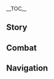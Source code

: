 {{CharacterTabs}}
{{LanguageTabs}}
{{Stub|1={{Meta/VO|tl=1|rm=1|Korean}}}}
__TOC__
==Story==
{{VO/Story
|character           = {{ROOTPAGENAME}}
|language            = ko
|name                = 연비

|vo_01_01_title      = 첫 만남…
|vo_01_01_subtitle   = Hello
|vo_01_01_file       = VO_{language}{character} Hello.ogg
|vo_01_01_tx         = 난 연비, 리월항 최고의 법률 전문가지! 상업 분쟁, 민사 조정, 형사 소송 모두 내 전문이야. 내가 나서면 한 방에 해결되지! 연락처는 어디 적어줄까? 종이에 쓰면 잃어버리기 쉽고 손에 써주면 지워질 텐데…. 아! 그래~ 네 옆에 있는 요 녀석 옷에 써줄게
|vo_01_01_rm         = Nan Yeonbi, Riwol-hang choegoui beomnyul jeonmun-gaji! Sang-eob bunjaeng, minsa jojeong, hyeongsa sosong modu nae jeonmun-iya. Naega naseomyeon han bang-e haegyeoldoeji! Yeollakcheo-neun eodi jeog-eojulkka? Jong-ie sseumyeon ilh-eo beorigi swipgo son-e sseojumyeon jiwojil tende... A! Geurae~ Ne yeop-e inneun yo nyeoseok os-e sseojulge
|vo_01_01_tl         = I'm Yanfei, Liyue Harbor's best legal expert! From business disputes, to civil disputes, and criminal suits, I'm well versed. Shall I take note of where we'll meet? Writing it on paper can easily get it lost, and writing it on your hand can easily get it erased... Ah! I see~ I'll write it directly on your fellow's clothes.

|vo_02_01_title      = 잡담・법률
|vo_02_01_subtitle   = Chat: The Law
|vo_02_01_file       = VO_{language}{character} Chat - The Law.ogg
|vo_02_01_tx         = 법은 제약이자 도구야. 기억해! 기억 못 하겠으면 내가 옆에서 계속 알려줄게
|vo_02_01_rm         = Beob-eun jeyag-ija doguya. Gieokhae! Gieok mot hagess-eumyeon naega yeop-eseo gyesok allyeojulge
|vo_02_01_tl         = The law is both a limitation and a tool. Remember that! If you can't, I'll always be right here to tell you.

|vo_02_02_title      = 잡담・일
|vo_02_02_subtitle   = Chat: Work
|vo_02_02_file       = VO_{language}{character} Chat - Work.ogg
|vo_02_02_tx         = 법리와 인심은 서로 충돌하기도 하고 때론 호환되기도 해. 이 둘을 가늠하기란 참 어렵지
|vo_02_02_rm         = Beomniwa insim-eun seoro chungdolhagido hago ttaeron hohwandoegido hae. I dur-eul ganeumhagiran cham eoryeopji
|vo_02_02_tl         = Legal principles and the mind usually clash but sometimes they are compatible. Guessing [when] they will be is really scary.

|vo_02_03_title      = 잡담・독서
|vo_02_03_subtitle   = Chat: Reading
|vo_02_03_file       = VO_{language}{character} Chat - Reading.ogg
|vo_02_03_tx         = 흐음, 이런 안건도 있다니…!? 세상은 넓고 별의별 일이 다 있구나
|vo_02_03_rm         = Heueum, ireon angeondo itdani…!? Sesang-eun neopgo byeor-uibyeol ir-i da itguna
|vo_02_03_tl         = Hmm, what's this before us!? The wide world has a lot of special things, doesn't it.

|vo_03_01_title      = 비가 올 때…
|vo_03_01_subtitle   = When It Rains
|vo_03_01_file       = VO_{language}{character} When It Rains.ogg
|vo_03_01_tx         = 또 비야? 암왕제군님, 빨리 비 좀 멈춰주세요. 법전에 습기가 차면 안 된다구요
|vo_03_01_rm         = Tto biya? Am-wangjegun-nim, ppalli bi jom meomchwojuseyo. Beopjeon-e seupgi-ga chamyeon an doendaguyo
|vo_03_01_tl         = It's raining again? Rex Lapis, quickly stop this rain, please. The books of law should not get soaked

|vo_03_02_title      = 눈이 올 때…
|vo_03_02_subtitle   = When It Snows
|vo_03_02_file       = VO_{language}{character} When It Snows.ogg
|vo_03_02_tx         = 뭐, 뭐야 이 날씨! 좀 춥네…. 엣취…
|vo_03_02_rm         = Mwo, mwoya i nalssi! Jom chumne... etchwi...
|vo_03_02_tl         = What- what is this weather! It's so cold... achoo...

|vo_03_03_title      = 햇살이 좋을 때…
|vo_03_03_subtitle   = When the Sun Is Out
|vo_03_03_file       = VO_{language}{character} When the Sun Is Out.ogg
|vo_03_03_tx         = 날도 좋은데 법률 조항이나 외워볼까나? 응? 《리월 상업 법전》 제27장 제6조 제3항이 뭐더라…!? 이걸 까먹다니? 안돼 안돼…
|vo_03_03_rm         = Naldo joh-eunde beomnyul johang-ina oewobolkkana? Eung? "Riwol Sang-eob Beopjeon" jeisipjiljang jeyukjo jesamhang-i mwodeora…!? Igeol kkameokdani? Andwae andwae…
|vo_03_03_tl         = Today's great, so let's recite acts or clauses? ...Uh? What's in "Commercial Law of Liyue"'s 27th Chapter, 6th Section, 3rd Article? Did I forget it? Oh no, oh no...

|vo_04_01_title      = 아침 인사…
|vo_04_01_subtitle   = Good Morning
|vo_04_01_file       = VO_{language}{character} Good Morning.ogg
|vo_04_01_tx         = 오전엔 채무 분쟁 사건 때문에 외근해야 하고, 점심 전까진 지난주에 오셨던 의뢰인께 답을 드려야 하니깐…. 좋아! 일하자!
|vo_04_01_rm         = Ojeon-en chaemu bunjaeng sageon ttaemun-e oegeunhaeya hago, jeomsim jeonkkajin jinanju-e osyeotdeon uiroeinkke dab-eul deuryeoya hanikkan…. Joh-a! Ilhaja!
|vo_04_01_tl         = This morning, I'll get to work to settle a debt dispute, and before lunch I'll catch up with another client... Alright! Let's get to work!

|vo_04_02_title      = 점심 인사…
|vo_04_02_subtitle   = Good Afternoon
|vo_04_02_file       = VO_{language}{character} Good Afternoon.ogg
|vo_04_02_tx         = 하암… 좀 졸리네…. 정신 차릴 겸 토론이나 해볼까?! 논제는 「북국 은행 개설은 리월 경제에 손해인가 이득인가」야. 음, 좋아. 그럼 너부터 발언해 봐
|vo_04_02_rm         = Haam… Jom jolline… jeongsin charil gyeom toron-ina haebolkka?! Nonjeneun 'bukguk eunhaeng gaeseor-eun Riwol gyeongje-e sonhaein-ga ideug-in-ga' ya. Eum, joh-a. Geureom neobuteo bar-eonhae bwa
|vo_04_02_tl         = Yawn... I'm sort of sleepy... How about I'll come to my senses by having a debate?! The topic is 'The Northland Bank's establishment in Liyue is a loss or gain.' Hm, I like it. [What side] will you argue for?

|vo_04_03_title      = 저녁 인사…
|vo_04_03_subtitle   = Good Evening
|vo_04_03_file       = VO_{language}{character} Good Evening.ogg
|vo_04_03_tx         = 야시장? 음… 집에서 노트 정리 좀 할까 했는데 네가 가고 싶다면 같이 가줄게. 참, 그거 알아? 어떤 가게들은 매일 신선한 상품을 팔고, 남은 물건도 낭비하지 않으려고 저녁이 되면 세일을 해.<br />흥정은 나한테 맡겨. 잔돈은… 나한테 주는 팁이라고 생각해~
|vo_04_03_rm         = Yasijang? Eum… jib-eseo noteu jeongni jom halkka haenneunde nega gago sipdamyeon gach-i gajulge. Cham, geugeo ar-a? Eotteon gagedeur-eun maeil sinseonhan sangpum-eul palgo, nam-eun mulgeondo nangbihaji anh-euryeogo jeonyeog-i doemyeon seir-eul hae.<br />Heungjeong-eun nahante matgyeo. Jandon-eun… nahante juneun tib-irago saenggakhae~
|vo_04_03_tl         = The night market? Hm... I was just organising my notes but I'll go if you want. Oh, did you know? The shops sell fresh stuff everyday; they refuse to waste anything left over and therefore have sales at night.<br />Leave me to do the bartering. Any cash you got left over... think of giving it to me as a tip~

|vo_04_04_title      = 굿나잇…
|vo_04_04_subtitle   = Good Night
|vo_04_04_file       = VO_{language}{character} Good Night.ogg
|vo_04_04_tx         = 빨리 잠들고 싶다고? 그럼 리월 법률의 변천 과정을 들려줄게, 내 친구 중에 20분을 버틴 애가 없거든. 음, 더 빨리 잠들고 싶다면 법전, 법전을 외워줄게! 내일 어디까지 들었는지 알려줘야 돼? 시작한다?
|vo_04_04_rm         = Ppalli jamdeulgo sipdago? Geureom Riwol beomnyur-ui byeoncheon gwajeong-eul deullyeojulge, Nae chingu jung-e isipbun-eul beotin aega eopgeodeun. Eum, deo ppalli jamdeulgo sipdamyeon beopjeon, beopjeon-eul oewojulge! Naeil eodikkaji deur-eonneunji allyeojwoya dwae? Sijakhanda?
|vo_04_04_tl         = Want to sleep very quickly? Well, I'll read for you Liyue's law's transitioning; my friends wouldn't stay up for more than 20 minutes. Hm, a law book [that would] be quicker to sleep to, I'll recite from the codes of law! Tomorrow, would you tell me wherever you last heard? Shall we start?

|vo_05_01_title      = 연비 자신에 대해・분위기
|vo_05_01_subtitle   = About {character}: Atmosphere
|vo_05_01_file       = VO_{language}{character} About {character} - Atmosphere.ogg
|vo_05_01_tx         = 내가 공문을 읽을 때 엄청 포스 있다고? 흠~ 그렇게 생각했구나. 근데 그건 그냥 일할 때 내 상태야. 그러니까, 내 몸엔 숨겨진 버튼이 있는데 이쪽으로 돌리면 평상시 모드고, 저쪽으로 돌리면 업무 모드지. 너한텐 그런 버튼 없어?
|vo_05_01_rm         = Naega gongmun-eul ilg-eul ttae eomcheong poseu itdago? Heum~ Geureoke saenggakhaetguna. Geunde geugeon geunyang ilhal ttae nae sangtaeya. Geureonikka, nae mom-en sumgyeojin beoteun-i inneunde ijjog-euro dollimyeon pyeongsangsi modeugo, jeojjog-eulo dollimyeon eopmu modeuji. Neohanten geureon beoteun eobs-eo?
|vo_05_01_tl         = My reading of official notices seems forceful? Hmm~ I know just how to [explain] it. So, I have this thing that's my working state. And, my body has a hidden switch that if flipped this way [turns on] my normal mode, flip it the other way and [I'm in] work mode. You don't have a switch like that?

|vo_05_02_title      = 연비 자신에 대해・취약점
|vo_05_02_subtitle   = About {character}: Weakness
|vo_05_02_friendship = 4
|vo_05_02_file       = VO_{language}{character} About {character} - Weakness.ogg
|vo_05_02_tx         = 민사분쟁 맡는 게 제일 고역이야. 이혼이나 양육권 소송 같은 거 말이야…. 이런 문제는 이성과 논리로 통하지 않거든. 의뢰인을 친절하고 인내심 있게 대해야 하지만, 말이 안 통하는 상황일 때도 많지…. 하, 모두 내 전문이라고 말하고 다니긴 하는데, 마음 같아선 이런 사건이 발생하지 않게 다들 화목하게 살았으면 좋겠어
|vo_05_02_rm         = Minsabunjaeng manneun ge jeil goyeog-iya. Ihon-ina yang-yukgwon sosong gat-eun geo mar-iya… Ireon munje-neun iseong-gwa nolliro tonghaji ankeodeun. Uiroein-eul chinjeolhago innaesim itge daehaeya hajiman, mar-i an tonghaneun sanghwang-il ttaedo manchi… Ha, modu nae jeonmun-irago malhago danigin haneunde, ma-eum gat-aseon ireon sageon-i balsaenghaji anke dadeul hwamokhage sar-ass-eumyeon jokess-eo
|vo_05_02_tl         = Taking care of civil disputes are the most toilsome. Divorce and custody suits are the same... In those, [even] questioning, reasoning and logical [explanation] can't be combined. Clients should be treated with hospitality and patience, however, whatever is said in most cases doesn't make sense...  Sigh, everyone says that it's my forte, but, [I] feel that in each case like this happening anyone involved should get along and live happily.

|vo_06_01_title      = 우리에 대해・정가
|vo_06_01_subtitle   = About Us: Rates
|vo_06_01_file       = VO_{language}{character} About Us - Rates.ogg
|vo_06_01_tx         = 네 고문이 되어달라고? 좋아, 법률 해석은 한 조당 6천 모라. 상담은 2시간에 18만 모라. 상업 관련 사건은 한 건당 71만 모라부터, 후속 비용과 공제금은 상황 보고 결정. 어때? 엄청 합리적인 가격이지?
|vo_06_01_rm         = Ne gomun-i doeeodallago? Joh-a, beomnyul haeseog-eun han jodang yukcheon Mora. Sangdam-eun dusigan-e sip-palman Mora. Sang-eob gwallyeon sageon-eun han geondang chisip-ilman Mora-buteo, husok biyong-gwa gongjegeum-eun sanghwang bogo gyeoljeong. Eottae? Eomcheong hamnijeog-in gagyeog-iji?
|vo_06_01_tl         = You want an advisor? Okay, for law interpretations, the rate is at 6,000 Mora. For legal counsel it's 180,000 Mora for every two hours. For business relation affairs the rate is from 710,000 Mora; follow-up charges and deductibles will vary and be determined. How is it? Is this pricing very rational?

|vo_06_02_title      = 우리에 대해・관계
|vo_06_02_subtitle   = About Us: Relationships
|vo_06_02_friendship = 6
|vo_06_02_file       = VO_{language}{character} About Us - Relationships.ogg
|vo_06_02_tx         = 여행하다가 성가신 문제를 마주치기 싫다면 법에 빠삭한 사람과 동행하는 게 제일 좋아! 나 연비는 리월 뿐만 아니라 다른 나라의 법에도 정통한 편이지. 으, 폰타인 법은 좀 복잡하긴 하지만, 내 뛰어난 두뇌로 그 정돈 식은 죽 먹기라구! 어… 아무튼! 날 믿어도 좋다니까!
|vo_06_02_rm         = Yeohaenghada-ga seonggasin munje-reul majuchigi siltamyeon beob-e ppasakhan saramgwa donghaenghaneun ge jeil joh-a! Na Yeonbi-neun Riwol ppunman anira dareun naraui beob-edo jeongtonghan pyeon-iji. Eu, Pontain beob-eun jom bokjaphagin hajiman, nae ttwieonan dunoero geu jeongdon sig-eun juk meokgiragu! Eo… Amuteun! Nal mid-eodo jotanikka!
|vo_06_02_tl         = If you hate having bothersome questions while encountering things in your travels, someone who is well-versed in the law would be great to accompany! I, Yanfei, beside's Liyue's, am conveniently well-versed in the laws of other countries. Uh, Fontaine's laws are sort of complicated, but, I have a brilliant mind [that] can neatly ace it! Uh... anyway! You can really trust me!

|vo_07_01_title      = 「신의 눈」에 대해…
|vo_07_01_subtitle   = About the Vision
|vo_07_01_friendship = 4
|vo_07_01_file       = VO_{language}{character} About the Vision.ogg
|vo_07_01_tx         = 「신의 눈」은 강렬한 바람에서부터 생겨나. 난 모든 사람이 법을 잘 지키고 얌전히 살았으면 좋겠다는 이상이 있으니, 당연히 신의 눈을 얻을 수 있지! 만약 법을 어기는 놈들이 있다면, 으흠, 절대 가만 안 둘 거야!
|vo_07_01_rm         = 'Sin-ui Nun'-eun gangnyeolhan baram-eseobuteo saenggyeona. Nan modeun saram-i beob-eul jal jikigo yamjeonhi sar-ass-eumyeon joketdaneun isang-i iss-euni, dang-yeonhi sin-ui nun-eul eod-eul su itji! Man-yak beob-eul eogineun nomdeur-i itdamyeon, Euheum, jeoldae gaman an dul geoya!
|vo_07_01_tl         = Visions emerge from crucial desires. I intend for the people to follow the law and live quietly, [so] naturally [I have] gotten one! If any jerk breaks the law, ahem, I'll make them pay!

|vo_07_02_title      = 하고 싶은 이야기・저울
|vo_07_02_subtitle   = Something to Share: Balance
|vo_07_02_friendship = 4
|vo_07_02_file       = VO_{language}{character} Something to Share - Balance.ogg
|vo_07_02_tx         = 이 저울은 아버지가 나한테 준 보물이야. 사물의 「가치」를 측정할 수 있지. 보통 저울추는 모라로 대신하는데, 이건 최초의 가격만 잴 수 있어. 예를 들어, 천 년 전 리월엔 유리백합이 흔해서 당시엔 비싼 꽃이 아니었지만, 지금은 그 수가 줄어들어서 가격도 엄청 올랐잖아. 근데 이 저울이 보여주는 「가격」은 예전과 같이 「저렴」하지.<br />그래서 이 저울은 별 도움이 안 돼…. 물론 일할 때도 마찬가지고. 왜? 너도 뭐 재보고 싶은 거 있어? 그럼… 네 옆에 있는 저 쪼꼬미 재 보는 건 어때?
|vo_07_02_rm         = I jeour-eun abeoji-ga nahante jun bomur-iya. Samur-ui 'gachi'-reul cheukjeonghal su itji. botong jeoulchu-neun Mora-ro daesinhaneunde, igeon choechoui gagyeongman jael su iss-eo. Ye-reul deur-eo, cheon nyeon jeon Riwor-en yuribaekhab-i heunhaeseo dangsi-en bissan kkoch-i anieotjiman, jigeum-eun geu su-ga jur-eodeur-eoseo gagyeokdo eomcheong ollatjanh-a. Geunde i jeour-i boyeojuneun 'gagyeog'-eun yejeongwa gach-i 'jeoryeom'-haji.<br />Geuraeseo i jeour-eun byeol doum-i an dwae…. mullon ilhal ttaedo machangajigo. Wae? Neodo mwo jaebogo sip-eun geo iss-eo? Geureom… ni yeop-e inneun jeo jjokkomi jae boneun geon eottae?
|vo_07_02_tl         = 

|vo_07_03_title      = 하고 싶은 이야기・법치
|vo_07_03_subtitle   = Something to Share: The Rule of Law
|vo_07_03_friendship = 4
|vo_07_03_file       = VO_{language}{character} Something to Share - The Rule of Law.ogg
|vo_07_03_tx         = 내가 직접 만든 「화염을 삼키는 벌」이란 기술은 고대 서적 《리월 법전 율례 총집》에 기록돼 있는 「돌을 먹는 형벌」에서 따온 거야. 암왕제군은 계약의 신이고, 계약은 일종의 제약이라고도 볼 수 있어. 그게 무슨 말이냐고? 후후, 먼 옛날부터 리월항은 계약의 도시였다는 거지
|vo_07_03_rm         = Naega jikjeop mandeun 'hwayeom-eul samki-neun beol'-iran gisur-eun godae seojeok "Riwol beopjeon yullye chongjip"-e girokdwae inneun 'dor-eul meokneun hyeongbeor'-eseo ttaon geoya. Amwangjegun-eun gyeyag-ui sin-igo, gyeyag-eun iljong-ui jeyag-iragodo bol su iss-eo. Geuge museun mar-inyago? Huhu, meon yennalbuteo Riwol-hang-eun gyeyag-ui dosiyeotdaneun geoji
|vo_07_03_tl         = 

|vo_07_04_title      = 흥미있는 일…
|vo_07_04_subtitle   = Interesting Things
|vo_07_04_file       = VO_{language}{character} Interesting Things.ogg
|vo_07_04_tx         = 《리월 풍물지》에 말총의 일종으로 「적화주 언덕에서 홀로 자라며 색은 노을과 같고 약으로 쓸 수 있다」라고 적혀있는 수생 식물이 있어. 그걸 가루로 빻아서 먹물에 넣으면 글씨가 물에 젖어도 번지지 않는대. 아쉽게도 적화주엔 수도 없이 가봤지만, 흔한 보라색 말총만 한 바구니 따고 책에 있는 건 보지도 못했어
|vo_07_04_rm         = "Riwol pungmulji"-e malchong-ui iljong-euro 'jeoghwaju eondeog-eseo hollo jaramyeo saeg-eun no-eulgwa gatgo yag-euro sseul su itdarago jeoghyeoinneun susaeng singmur-i iss-eo. Geugeol garuro ppah-aseo meongmur-e neoh-eumyeon geulssi-ga mur-e jeoj-eodo beonjiji anhneundae. Aswipgedo jeoghwajuen sudo eobs-i gabwatjiman, heunhan borasaek malchongman han baguni ttago chaeg-e inneun geon bojido mothaess-eo
|vo_07_04_tl         = 

|vo_08_01_title      = 치치에 대해…
|vo_08_01_subtitle   = About [[Qiqi]]
|vo_08_01_friendship = 4
|vo_08_01_file       = VO_{language}{character} About Qiqi.ogg
|vo_08_01_tx         = 그 약초꾼은 자신만의 행동 준칙을 정했다던데? 몸집은 쪼그만데 일처리는 꽤 야무져. 큰일을 이룰 상이야.<br />어린 꼬마가 대단하다니까~ 인정!
|vo_08_01_rm         = Geu yakchokkun-eun jasinman-ui haengdong junchig-eul jeonghaetdadeonde? Momjib-eun jjogeumande ilcheori-neun kkwae yamujyeo. Keun-ir-eul irul sang-iya.<br />Eorin kkoma-ga daedanhadanikka~ Injeong!
|vo_08_01_tl         = 

|vo_08_02_title      = 감우에 대해…
|vo_08_02_subtitle   = About [[Ganyu]]
|vo_08_02_friendship = 4
|vo_08_02_file       = VO_{language}{character} About Ganyu.ogg
|vo_08_02_tx         = 감우 선배는 정말 온유하고 다정하시긴 한데, 너무 바빠서 낮잠 자는 시간 말곤 항상 서류에 파묻혀서 일만 하셔. 나도 일을 하긴 하지만, 재밌기도 하고, 내가 선택한 일이기도 하잖아? 감우 선배가 하는 일보단 훨씬 수월하지
|vo_08_02_rm         = Gam-u seonbae-neun jeongmal on-yuhago dajeonghasigin hande, neomu bappaseo natjam janeun sigan malgon hangsang seoryu-e pamuthyeoseo ilman hasyeo. Nado ir-eul hagin hajiman, jaemitgido hago, naega seontaekhan ir-igido hajanh-a? Gam-u seonbae-ga haneun ilbodan hwolssin suwolhaji
|vo_08_02_tl         = 

|vo_08_03_title      = 행추에 대해…
|vo_08_03_subtitle   = About [[Xingqiu]]
|vo_08_03_friendship = 4
|vo_08_03_file       = VO_{language}{character} About Xingqiu.ogg
|vo_08_03_tx         = 비운 상회는 내 오랜 고객이야. 일 처리가 신중하고 빈틈없지. 나랑 중요한 얘기를 할 땐 항상 주인어른께서 직접 나오시는데 지난번엔 우연히 그 집 작은 도련님 행추 씨를 만났지 뭐야. 나이도 어린데 두뇌회전이 나만큼 빨라서 놀랐어. 말주변이 뛰어난데 무례하지도 않고. 음, 정말 대단해
|vo_08_03_rm         = Biun Sanghoe-neun nae oraen gogaek-iya. Il cheori-ga sinjunghago binteum-eopji. Narang jung-yohan yaegi-reul hal ttaen hangsang ju-in-eoreunkkeseo jikjeop naosineunde jinanbeon-en uyeonhi geu jip jag-eun doryeonnim Haengchu ssi-reul mannatji mwoya. Naido eorinde dunoehoejeon-i namankeum ppallaseo nollass-eo. Maljubyeon-i ttwieonande muryehajido anko. Eum, jeongmal daedanhae
|vo_08_03_tl         = 

|vo_08_04_title      = 호두에 대해…
|vo_08_04_subtitle   = About [[Hu Tao]]
|vo_08_04_friendship = 4
|vo_08_04_file       = VO_{language}{character} About Hu Tao.ogg
|vo_08_04_tx         = 사람들은 「왕생당」 당주가 장례업에 종사하면서 이상한 버릇이 들었는지 좀 특이하다고 말하던데 그게 대체 무슨 말일까? 「왕생당」은 제대로 된 업계에 종사하는 비즈니스의 기본이 되는 곳이라구. 게다가 일에 귀천과 길흉이 어디 있어.<br />그나저나 그 당주는 일로 날 찾아온 적이 별로 없네, 흐음….
|vo_08_04_rm         = Saramdeur-eun 'Wangsaeng-Dang' dangju-ga jangryeeob-e jongsahamyeonseo isanghan beoreus-i deur-eonneunji jom teug-ihadago malhadeonde geuge daeche museun mar-ilkka? 'Wangsaeng-dang'-eun jedaero doen eopgyee jongsahaneun bijeuniseuui gibon-i doeneun gos-iragu. Geda-ga ir-e gwicheongwa gilhyung-i eodi iss-eo.<br />Geunajeona geu dangju-neun illo nal chaj-aon jeog-i byeollo eomne, heueum…
|vo_08_04_tl         = 

|vo_08_05_title      = 종려에 대해…
|vo_08_05_subtitle   = About [[Zhongli]]
|vo_08_05_friendship = 4
|vo_08_05_file       = VO_{language}{character} About Zhongli.ogg
|vo_08_05_tx         = 종려 선생님은 박학다식해서 그야말로 걸어 다니는 서재야. 그거 알아? 난 그가 범상치 않다는 걸 한눈에 알았어. 그런 사람들은 문제가 생겨도 나한테 도움을 청하지 않을 거야. 그러니 잠재 고객이 아닌 셈이지.<br />근데 왠지 모르게 계속 익숙한 느낌이 들어. 뭔진 모르겠지만, 아버지한테도 물어봤는데 우물쭈물하면서 모른다고 하시더라. 이상하단 말이지…? 아무래도 나한테 숨기는 게 있는 것 같아. 흥, 상관없어. 내가 직접 알아내면 되지~!?
|vo_08_05_rm         = Jongnyeo seonsaengnim-eun bakhagdasikhaeseo geuyamallo geor-eo danineun seojaeya. Geugeo ar-a? Nan geu-ga beomsangchi antaneun geol hannun-e ar-ass-eo. Geureon saramdeur-eun munje-ga saenggyeodo nahante doum-eul cheonghaji anh-eul geoya. Geureoni jamjae gogaeg-i anin sem-iji.<br />Geunde waenji moreuge gyesok iksukhan neukkim-i deur-eo. mwonjin moreugetjiman, abeojihantedo mur-eobwanneunde umuljjumulhamyeonseo moreundago hasideora. Isanghadan mar-iji…? Amuraedo nahante sumgi-neun ge inneun geot gat-a. Heung, sanggwan-eobs-eo. Naega jikjeop ar-anaemyeon doeji~!?
|vo_08_05_tl         = 

|vo_08_06_title      = 응광에 대해…
|vo_08_06_subtitle   = About [[Ningguang]]
|vo_08_06_friendship = 4
|vo_08_06_file       = VO_{language}{character} About Ningguang.ogg
|vo_08_06_tx         = 「천권성」 응광 씨 알지? 그녀는 율법을 주관하고 법전을 개정하기도 해. 개정되는 내용이 너무 많아서 지난번 새 법전엔 총 3조의 율법이 추가됐고, 121조의 주석이 수정됐어. 판례도 엄청나게 추가됐다니깐. 그걸 또 언제 다 외우냐구….<br />흥! 하지만 그녀는 상업계 출신이잖아. 법 쪽으론 질 수 없지. 이걸 다 외우고 나면 더 열심히 일할 거야….
|vo_08_06_rm         = 'Cheongwonseong' Eunggwang-ssi alji? Geunyeo-neun yulbeob-eul jugwanhago beopjeon-eul gaejeonghagido hae. Gaejeongdoeneun naeyong-i neomu manh-aseo jinanbeon sae beopjeon-en chong samjoui yulbeob-i chugadwaetgo, 121joui juseog-i sujeongdwaess-eo. Pallyedo eomcheongnage chugadwaetdanikkan. Geugeol tto eonje da oeunyagu….<br />Heung! hajiman geunyeo-neun sang-eopgye chulsin-ijanh-a. Beop jjog-euron jil su eopji. Igeol da oeugo namyeon deo yeolsimhi ilhal geoya….
|vo_08_06_tl         = 

|vo_08_07_title      = 각청에 대해…
|vo_08_07_subtitle   = About [[Keqing]]
|vo_08_07_friendship = 4
|vo_08_07_file       = VO_{language}{character} About Keqing.ogg
|vo_08_07_tx         = 다행히 옥형성은 율법 분야에 간섭을 안 해. 안 그랬다면 각청 씨의 뛰어난 일 처리 때문에 내 업무를 다 뺏겼을지도 몰라. 아… 아니다, 그 정도까진 아닌가? 각청 씨는 성격이 워낙 강직해서 좀 밉상이니까, 내가 조수로 옆에서 돕는다면…. 아, 아니지, 이 법률 전문가가 왜 조수를 해야 돼? 상담할 일이 생기면 각청 씨가 직접 날 찾아와야지
|vo_08_07_rm         = Dahaenghi okyeongseong-eun yulbeop bun-ya-e ganseob-eul an hae. An geutaetdamyeon Gakcheong-ssiui ttwieonan il cheori ttaemun-e nae eopmu-reul da ppaetgyeoss-euljido molla. A… anida, geu jeongdokkajin aninga? Gakcheong-ssi-neun seong-gyeog-i wonak gangjikaeseo jom mipsang-inikka, naega josuro yeop-eseo domneundamyeon… A, aniji, i beomnyul jeonmunga-ga wae josu-reul haeya dwae? Sangdamhal ir-i saenggimyeon Gakcheong-ssi-ga jikjeop nal chaj-awayaji
|vo_08_07_tl         = 

|vo_08_08_title      = 유라에 대해…
|vo_08_08_subtitle   = About [[Eula]]
|vo_08_08_friendship = 4
|vo_08_08_file       = VO_{language}{character} About Eula.ogg
|vo_08_08_tx         = 유라는 날 구해준 적이 있어. 그때부터 서신을 주고받았지. 그녀는 항상 기사단의 규정을 잘 지키지만, 관례에 얽매이진 않아. 게다가 아주 기발한 논리로 융통성 있게 문제를 처리하지. 그런 점이 나랑 비슷해서 서로 더 편해진 것 같아. 근데 그녀의 시원시원한 성격은 못 따라잡겠어. 그건 우리가 직업이 달라서겠지?
|vo_08_08_rm         = Yula-neun nal guhaejun jeog-i iss-eo. Geuttaebuteo seosin-eul jugobad-atji. Geunyeo-neun hangsang gisadan-ui gyujeong-eul jal jikijiman, gwallyee eongmaeijin anh-a. Geda-ga aju gibalhan nolliro yungtongseong itge munje-reul cheorihaji. Geureon jeom-i narang biseuthaeseo seoro deo pyeonhaejin geot gat-a. Geunde geunyeoui siwonsiwonhan seonggyeog-eun mot ttarajapgess-eo. Geugeon uri-ga jig-eob-i dallaseogetji?
|vo_08_08_tl         = 

|vo_08_09_title      = 야란에 대해…
|vo_08_09_subtitle   = About [[Yelan]]
|vo_08_09_friendship = 4
|vo_08_09_file       = VO_{language}{character} About Yelan.ogg
|vo_08_09_tx         = 야란 씨는 총무부 직원이야. 전에 장부 조작 사건 해결하는 걸 도와준 적이 있어서 식사 한 끼 대접했지. 다만… 야란 씨와 얘기하다 보면 내 속마음을 꿰뚫어 보는 듯한 느낌이 들어…. 음, 되도록 같은 편에 서는 게 좋겠어
|vo_08_09_rm         = 
|vo_08_09_tl         = 

|vo_08_10_title      = 쿠키 시노부에 대해…
|vo_08_10_subtitle   = About [[Kuki Shinobu]]
|vo_08_10_friendship = 4
|vo_08_10_file       = VO_{language}{character} About Kuki Shinobu.ogg
|vo_08_10_tx         = 시노부? 기억나. 법을 공부하러 리월까지 유학 왔던 이나즈마 사람이잖아. 실습 과제 때문에 나랑 사건에 대해 논의한 적이 있는데, 끝날 때마다 고맙다면서 허리 굽혀 인사해서 좀 민망할 지경이었지…. 그때부터 시노부가 꼭 훌륭한 법률 전문가가 될 거라는 생각이 들었어. 그러고 보니, 이나즈마의 쇄국이 시작된 시기가 딱 시노부가 졸업했을 때쯤이네. 돌아가서 잘 지내고 있으려나…
|vo_08_10_rm         = 
|vo_08_10_tl         = 

|vo_09_01_title      = 연비에 대해 알기・첫 번째
|vo_09_01_subtitle   = More About {character}: I
|vo_09_01_file       = VO_{language}{character} More About {character} - 01.ogg
|vo_09_01_tx         = 손님? 만나서 반가워. 이건 내 명함이야. 오늘은 외근이 어려우니, 문제가 있다면 양쪽 사람들을 다 데리고 와줘. 상담 비용 기준표는 여기 있어. 잠시만 기다려줘….<br />뭐? 그냥 수다나 떨러 왔다고? 음… 그럼 따로 돈은 안 받을게. 친하지도 않은 법률 전문가랑 「수다」가 떨고 싶다니, 진짜 특이한 사람이네
|vo_09_01_rm         = Sonnim? Mannaseo bangawo. Igeon nae myeongham-iya. Oneur-eun oegeun-i eoryeouni, munje-ga itdamyeon yangjjog saramdeur-eul da derigo wajwo. Sangdam biyong gijunpyo-neun yeogi iss-eo. Jamsiman gidaryeojwo….<br />Mwo? Geunyang sudana tteolleo watdago? Eum… geureom ttaro don-eun an bad-eulge. Chinhajido anh-eun beomnyul jeonmungarang 'suda'-ga tteolgo sipdani, jinjja teug-ihan saram-ine
|vo_09_01_tl         = 

|vo_09_02_title      = 연비에 대해 알기・두 번째
|vo_09_02_subtitle   = More About {character}: II
|vo_09_02_friendship = 3
|vo_09_02_file       = VO_{language}{character} More About {character} - 02.ogg
|vo_09_02_tx         = 머리에 있는 사슴뿔? 아, 이거? 우리 아버지가 선인이시거든. 선인의 피가 섞인 셈이지. 하지만 난 리월이 안정된 후에 태어나서 제군과 계약을 맺지 않았어. 그러니까 난 선인의 책임을 이행할 필요 없이 내가 살고 싶은 대로 살면 되는 거지. 꽤 만족스러워, 헤헤헤
|vo_09_02_rm         = Meorie inneun saseumppul? A, igeo? Uri abeoji-ga seon-in-isigeodeun. Seon-in-ui piga seokk-in sem-iji. Hajiman nan Riwor-i anjeongdoen hue taeeonaseo jegungwa gyeyag-eul maetji anh-ass-eo. Geureonikka nan seon-in-ui chaeg-im-eul ihaenghal pir-yo eobs-i naega salgo sip-eun daero salmyeon doeneun geoji. Kkwae manjokseureowo, hehehe
|vo_09_02_tl         = 

|vo_09_03_title      = 연비에 대해 알기・세 번째
|vo_09_03_subtitle   = More About {character}: III
|vo_09_03_friendship = 4
|vo_09_03_file       = VO_{language}{character} More About {character} - 03.ogg
|vo_09_03_tx         = 일생을 지켜야 하는 계약이라… 아버지와 맺은 적은 있어. 음… 「즐겁게 살아야 한다」, 뭐 이런 거 있잖아. 우리 아버지가 좀 그런 분이야. 난 아버지가 이렇게 깨어있는 분인 게 자랑스러워. 「젊을 때 고생은 사서도 한다. 어딜 가든 으뜸이 돼야 한다」 이런 계약을 맺으라고 하셨다면 난 분명 도망쳐버렸을걸?
|vo_09_03_rm         = Ilsaeng-eul jikyeoya haneun gyeyag-ira… abeoji-wa maej-eun jeog-eun iss-eo. Eum… "Jeulgeobge sar-aya handa," mwo ireon geo itjanh-a. Uri abeoji-ga jom geureon bun-iya. Nan abeoji-ga ireoke kkaeeoinneun bun-in ge jarangseureowo. "Jeolm-eul ttae gosaeng-eun saseodo handa. Eodil gadeun eutteum-i dwaeya handa" ireon gyeyag-eul maej-eurago hasyeotdamyeon nan bunmyeong domangchyeobeoryeoss-eulgeol?
|vo_09_03_tl         = 

|vo_09_04_title      = 연비에 대해 알기・네 번째
|vo_09_04_subtitle   = More About {character}: IV
|vo_09_04_friendship = 5
|vo_09_04_file       = VO_{language}{character} More About {character} - 04.ogg
|vo_09_04_tx         = 내가 담당하는 상업 분쟁이 좋지 않게 끝날 때도 있어. 상대방이 수배의 배상을 한다든가 더 많은 대가를 치르게 되지만… 이건 모두 그 사람들이 「계약」을 어긴 대가야. 내가 무서운 사람이란 소문이 돌아서 날 피해 다니는 사람도 있어. 아무한테도 얘기한 적 없지만, 난 리월항 전체를 위해서 한 일이라구!<br />분쟁은 계약을 위반했기 때문에 시작되잖아? 하지만 그에 따른 결과를 보고도 계약을 함부로 어길 수 있을까? 사람들한테 「계약」의 중요성을 인지시키는 것도 내 중요한 업무 중에 하나야
|vo_09_04_rm         = Naega damdanghaneun sang-eop bunjaeng-i jochi anke kkeunnal ttaedo iss-eo. Sangdaebang-i subaeui baesang-eul handadeunga deo manh-eun daega-reul chireuge doejiman… igeon modu geu saramdeur-i 'gyeyag'-eul eogin daegaya. Naega museoun saram-iran somun-i dor-aseo nal pihae danineun saramdo iss-eo. Amuhantedo yaegihan jeog eopjiman, nan Riwol-hang jeonche-reul wihaeseo han ir-iragu!<br />Bunjaeng-eun gyeyag-eul wibanhaetgi ttaemun-e sijakdoejanh-a? hajiman geue ttareun gyeolgwa-reul bogodo gyeyag-eul hambulo eogil su iss-eulkka? Saramdeulhante 'gyeyag'-ui jung-yoseong-eul injisikineun geotdo nae jung-yohan eopmu jung-e hanaya
|vo_09_04_tl         = 

|vo_09_05_title      = 연비에 대해 알기・다섯 번째
|vo_09_05_subtitle   = More About {character}: V
|vo_09_05_friendship = 6
|vo_09_05_file       = VO_{language}{character} More About {character} - 05.ogg
|vo_09_05_tx         = 난 내가 꽤 소탈하고 여유롭게 살고 있다고 생각해. 봐, 경력도 어느 정도 쌓았고 금전적으로도 부족하지 않아. 이곳저곳 다니며 경험을 쌓는 것도 문제없고, 말발로 날 당해 낼 사람도 몇 없지. 하지만 「즐거운 삶」이란 걸 정의할 수 있는 법이나 규정은 없어.<br />난 말이야, 재밌는 사건과 사람을 만나고 앞으로 어느 길로 가야 할지만 알면 충분히 즐겁게 사는 거라고 생각해. 너도 그중 하나고.<br />아! 근데 어떻게 살든 제일 중요한 건 법을 잘 알고 잘 지키는 거야. 법이 없으면 세상이 망할 테니까
|vo_09_05_rm         = Nan naega kkwae sotalhago yeoyuropge salgo itdago saenggakhae. Bwa, gyeongryeogdo eoneu jeongdo ssah-atgo geumjeonjeog-eurodo bujokhaji anh-a. Igotjeogot danimyeo gyeongheom-eul ssahneun geotdo munjeeopgo, malballo nal danghae nael saramdo myeot eopji. Hajiman 'jeulgeoun salm'-iran geol jeong-uihal su inneun beob-ina gyujeong-eun eobs-eo.<br />Nan mar-iya, jaeminneun sageongwa saram-eul mannago ap-euro eoneu gillo gaya haljiman almyeon chungbunhi jeulgeopge saneun georago saenggakhae. Neodo geujung hanago.<br />A! Geunde eotteohge saldeun jeil jung-yohan geon beob-eul jal algo jal jikineun geoya. Beob-i eobs-eumyeon sesang-i manghal tenikka
|vo_09_05_tl         = 

|vo_10_01_title      = 연비의 취미…
|vo_10_01_subtitle   = {character}'s Hobbies
|vo_10_01_file       = VO_{language}{character} Hobbies.ogg
|vo_10_01_tx         = 내 취미는 독서와 감정이야. 독서는 지식을 키우고, 감정은 안목을 기르지. 그래서 난 모든 책을 읽고 모든 가격을 평가해. 못 믿겠으면 아무거나 하나 줘봐. 시중에서 팔고 있는 물건이면 거의 비슷하게 맞출 수 있어. 음~ 이 돌로 말할 것 같으면, 틀림없어! 600모라야
|vo_10_01_rm         = Nae chwimi-neun dokseowa gamjeong-iya. Dokseo-neun jisik-eul kiugo, gamjeong-eun anmog-eul gireuji. Geuraeseo nan modeun chaeg-eul ilg-go modeun gagyeog-eul pyeong-gahae. Mot mitgess-eumyeon amugeona hana jwobwa. Sijung-eseo palgo inneun mulgeon-imyeon geoui biseuthage matchul su iss-eo. Eum~ i dollo malhal geot gat-eumyeon, teullim-eobs-eo! Yukbaek-Mora-ya
|vo_10_01_tl         = 

|vo_10_02_title      = 연비의 고민…
|vo_10_02_subtitle   = {character}'s Troubles
|vo_10_02_file       = VO_{language}{character} Troubles.ogg
|vo_10_02_tx         = 화기청 친구들이 항상 실력 겨루기랍시고 낚시 가자고 하는데, 사실은 자랑하고 싶어서 그런 거지. 나한텐 백전백승을 거둘 100가지 방법이 있긴 하지만, 그들은 내 장기적인 사업 파트너이기도 해서 계속 이기기만 하면 좀 그렇잖아. 그래서 난 매번 엄청난 연기 실력으로 꼴찌를 해줘…. 잠깐, 뭐야 그 표정은? 날 의심하는 거야?!
|vo_10_02_rm         = Hwagicheong chingudeur-i hangsang sillyeok gyeorugirapsigo naksi gajago haneunde, sasir-eun jaranghago sip-eoseo geureon geoji. Nahanten baekjeonbaekseung-eul geodul baekgaji bangbeob-i itgin hajiman, geudeur-eun nae jang-gijeog-in sa-eop pateuneoigido haeseo gyesok igigiman hamyeon jom geureochanh-a. geuraeseo nan maebeon eomcheongnan yeongi sillyeog-euro kkoljji-reul haejwo… Jamkkan, mwoya geu pyojeong-eun? Nal uisimhaneun geoya?!
|vo_10_02_tl         = 

|vo_10_03_title      = 좋아하는 음식…
|vo_10_03_subtitle   = Favorite Food
|vo_10_03_file       = VO_{language}{character} Favorite Food.ogg
|vo_10_03_tx         = 오! 이런 주제라면 내가 애정하는 걸 제대로 추천해줘야 제맛이지. 두부, 무조건 두부라고! 두부는 담백한 식자재야. 식감이 연하고 영양가가 넘쳐서 어느 국물에나 잘 어울리지. 중요한 건 일 년 내내 먹을 수 있다는 거야! 최고는 아니지만 완벽해. 두부 요리가 딱 내가 원하는 그런 맛이야
|vo_10_03_rm         = O! Ireon jujeramyeon naega aejeonghaneun geol jedaero chucheonhaejwoya jemas-iji. Dubu, mujogeon duburago! Dubu-neun dambaeghan sikjajaeya. Sikgam-i yeonhago yeong-yangga-ga neomchyeoseo eoneu gugmur-ena jal eoulliji. Jung-yohan geon il nyeon naenae meog-eul su itdaneun geoya! Choegoneun anijiman wanbyeokhae. Dubu yori-ga ttak naega wonhaneun geureon mas-iya
|vo_10_03_tl         = 

|vo_10_04_title      = 싫어하는 음식…
|vo_10_04_subtitle   = Least Favorite Food
|vo_10_04_file       = VO_{language}{character} Least Favorite Food.ogg
|vo_10_04_tx         = 차가운 음식은 싫어. 그런 걸 많이 안 먹어봐서 그런가? 예전에 귀가가 늦어질 때면 아버지는 항상 불을 켜두셨어. 그리고 내가 들어오는 소리에 배는 안 고프냐고 물으셨지. 「밥은 뜨거운 게 최고」라면서
|vo_10_04_rm         = Chagaun eumsig-eun silh-eo. Geureon geol manh-i an meog-eobwaseo geureonga? Yejeon-e gwiga-ga neuj-eojil ttaemyeon abeoji-neun hangsang bur-eul kyeodusyeoss-eo. Geurigo naega deur-eooneun sorie baeneun an gopeunyago mur-eusyeotji. "Bab-eun tteugeoun ge choego"ramyeonseo
|vo_10_04_tl         = 

|vo_11_01_title      = 생일…
|vo_11_01_subtitle   = Birthday
|vo_11_01_file       = VO_{language}{character} Birthday.ogg
|vo_11_01_tx         = 생일 축하해~ 이 상자 받아. 안엔 내가 널 위해 준비한 각국의 법률 자료가 있어. 넌 여행을 많이 하잖아? 다른 나라 법을 미리 알고 가면 분명 도움이 될 거야.<br />그렇다고 공부를 너무 많이 하면 안 돼. 그럼… 내가 도와줄 수가 없잖아~
|vo_11_01_rm         = Saeng-il chukhahae~ i sangja bad-a. An-en naega neol wihae junbihan gakgug-ui beomnyul jaryo-ga iss-eo. neon yeohaeng-eul manh-i hajanh-a? Dareun nara beob-eul miri algo gamyeon bunmyeong doum-i doel geoya.<br />Geureotago gongbu-reul neomu manh-i hamyeon an dwae. Geureom… naega dowajul su-ga eopjanh-a~
|vo_11_01_tl         = 

|vo_12_01_title      = 돌파의 느낌・기
|vo_12_01_subtitle   = Feelings About Ascension: Intro
|vo_12_01_ascension  = 1
|vo_12_01_file       = VO_{language}{character} Feelings About Ascension -  01.ogg
|vo_12_01_tx         = 「옛것을 익히려 하지 말고, 정해진 규칙을 본받지 말라」, 이건 내가 반드시 기억해야 할 교훈이야
|vo_12_01_rm         = "Yetgeos-eul ikhiryeo haji malgo, jeonghaejin gyuchig-eul bonbatji malla," igeon naega bandeusi gieokhaeya hal gyohun-iya
|vo_12_01_tl         = 

|vo_12_02_title      = 돌파의 느낌・승
|vo_12_02_subtitle   = Feelings About Ascension: Building Up
|vo_12_02_ascension  = 2
|vo_12_02_file       = VO_{language}{character} Feelings About Ascension -  02.ogg
|vo_12_02_tx         = 사람은 마땅히 지켜야 할 「율」을 따라야만 모든 문제를 해결할 「법」을 얻을 수 있어
|vo_12_02_rm         = Saram-eun mattanghi jikyeoya hal 'yul'-eul ttarayaman modeun munje-reul haegyeolhal 'beob'-eul eod-eul su iss-eo
|vo_12_02_tl         = 

|vo_12_03_title      = 돌파의 느낌・전
|vo_12_03_subtitle   = Feelings About Ascension: Climax
|vo_12_03_ascension  = 4
|vo_12_03_file       = VO_{language}{character} Feelings About Ascension -  03.ogg
|vo_12_03_tx         = 법률을 배우는 건 남들과 논리정연하게 이야기하기 위함이고, 무예를 익히는 건 논리가 통하지 않는 상황에 대처하기 위해서야. 음, 잠깐…! 나도 무예를 익힌 셈인가?
|vo_12_03_rm         = Beomnyur-eul baeuneun geon namdeulgwa nollijeong-yeonhage iyagihagi wiham-igo, muyereul ikhineun geon nolli-ga tonghaji anhneun sanghwang-e daecheohagi wihaeseoya. Eum, Jamkkan…! Nado muye-reul ikhin sem-inga?
|vo_12_03_tl         = 

|vo_12_04_title      = 돌파의 느낌・결
|vo_12_04_subtitle   = Feelings About Ascension: Conclusion
|vo_12_04_ascension  = 6
|vo_12_04_file       = VO_{language}{character} Feelings About Ascension -  04.ogg
|vo_12_04_tx         = 나도 이젠 「문무」를 다 갖췄다고 할 수 있겠지! 네가 그동안 같이 수행해준 덕분이야. 보수는… 부르면 언제든 오는 네 전속 개인 고문? 어때, 괜찮지? 야… 흥정은 사절이야!
|vo_12_04_rm         = Nado ijen 'munmu'-reul da gatchwotdago hal su itgetji?! Nega geudong-an gach-i suhaenghaejun deogbun-iya. Bosu-neun… bureumyeon eonjedeun oneun ne jeonsok gaein gomun? eottae, gwaenchanchi? ya… heungjeong-eun sajeor-iya!
|vo_12_04_tl         = 
}}

==Combat==
{{Combat VO
|character           = {{ROOTPAGENAME}}
|language            = ko

|skill_1_tx          = 펑펑——
|skill_1_tl          = 
|skill_1_rm          = 
|skill_2_tx          = 불타올라라!
|skill_2_tl          = 
|skill_2_rm          = 
|skill_3_tx          = 물러서!
|skill_3_tl          = 
|skill_3_rm          = 

|burst_1_tx          = 율화!
|burst_1_tl          = 
|burst_1_rm          = 
|burst_2_tx          = 화염을 삼키는 벌!
|burst_2_tl          = 
|burst_2_rm          = 
|burst_3_tx          = 단서철계!
|burst_3_tl          = 
|burst_3_rm          = 

|sprint-s_1_file     = Sprint Start 01,Sprint Start 02,Sprint Start 03


|glider_1_file       = Deploying Wind Glider 01,Deploying Wind Glider 02,Deploying Wind Glider 03

|chest_1_tx          = 「뜻밖의 횡재」를 만난 건가?
|chest_1_tl          = 
|chest_1_rm          = 
|chest_2_tx          = 상태가 탁월하네!
|chest_2_tl          = 
|chest_2_rm          = 
|chest_3_tx          = 음, 가격 감정을 해볼까
|chest_3_tl          = 
|chest_3_rm          = 

|low-hp_1_tx         = 실수를 수습해야 돼!
|low-hp_1_tl         = 
|low-hp_1_rm         = 
|low-hp_2_tx         = 반칙이야…
|low-hp_2_tl         = 
|low-hp_2_rm         = 
|low-hp_3_tx         = 뭐? 오류가 있다고?
|low-hp_3_tl         = 
|low-hp_3_rm         = 


|fallen_1_tx         = 판단을… 잘못했나…
|fallen_1_tl         = 
|fallen_1_rm         = 
|fallen_2_tx         = 법에… 아직 빈틈이 많아…
|fallen_2_tl         = 
|fallen_2_rm         = 
|fallen_3_tx         = 인정할 수… 없어…
|fallen_3_tl         = 
|fallen_3_rm         = 

|hit-l_1_file        = Light Hit Taken 01,Light Hit Taken 02,Light Hit Taken 03,Light Hit Taken 04,Light Hit Taken 05,Light Hit Taken 06

|hit-h_1_file        = Heavy Hit Taken 02
|hit-h_1_tx          = 귀찮게 됐네…
|hit-h_1_tl          = 
|hit-h_1_rm          = 
|hit-h_2_file        = Heavy Hit Taken 01,Heavy Hit Taken 03,Heavy Hit Taken 04,Heavy Hit Taken 05,Heavy Hit Taken 06

|join_1_tx           = 이번엔 예약한 걸로 쳐줄게
|join_1_tl           = 
|join_1_rm           = 
|join_2_tx           = 외근 비용은 별도야
|join_2_tl           = 
|join_2_rm           = 
|join_3_tx           = 얼마든지 덤벼!
|join_3_tl           = 
|join_3_rm           = 

|idle_1_actual_tx    = {{tx}}
|idle_1_actual_tl    = 
|idle_1_actual_rm    = 
|idle_2_actual_tx    = {{tx}}
|idle_2_actual_tl    = 
|idle_2_actual_rm    = 

|atk-l_1_file        = Light Attack 01,Light Attack 02,Light Attack 03,Light Attack 04,Light Attack 05,Light Attack 06,Light Attack 07

|atk-m_1_file        = Mid Attack 01,Mid Attack 02,Mid Attack 03

|atk-h_1_file        = Heavy Attack 01,Heavy Attack 02,Heavy Attack 03

|climb_1_file        = Climbing 01,Climbing 02,Climbing 03,Climbing 04,Climbing 05

|climb-b_1_file      = Climbing Breath 01,Climbing Breath 02,Climbing Breath 03

|jump_1_file         = Jumping 01,Jumping 02,Jumping 03,Jumping 04,Jumping 05

<!--
Copy paste the following line in any section that does not have any voice files, change the X for the section's title:
'''{{ROOTPAGENAME}} does not feature any X Voice-Overs'''
-->
}}

==Navigation==
{{Character Navbox|type=playable|link type=vo-ko}}